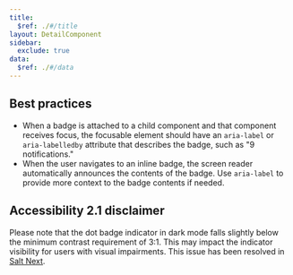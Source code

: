 ```yaml
---
title:
  $ref: ./#/title
layout: DetailComponent
sidebar:
  exclude: true
data:
  $ref: ./#/data
---
```


## Best practices

- When a badge is attached to a child component and that component receives focus, the focusable element should have an `aria-label` or `aria-labelledby` attribute that describes the badge, such as "9 notifications."
- When the user navigates to an inline badge, the screen reader automatically announces the contents of the badge. Use `aria-label` to provide more context to the badge contents if needed.

## Accessibility 2.1 disclaimer

Please note that the dot badge indicator in dark mode falls slightly below the minimum contrast requirement of 3:1. This may impact the indicator visibility for users with visual impairments. This issue has been resolved in [Salt Next](/salt/themes/index#salt-next-theme).
